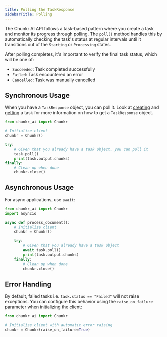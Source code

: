 ```yaml
---
title: Polling the TaskResponse
sidebarTitle: Polling
---
```


The Chunkr AI API follows a task-based pattern where you create a task and monitor its progress through polling. 
The `poll()` method handles this by automatically checking the task's status at regular intervals until it transitions out of the `Starting` or `Processing` states.

After polling completes, it's important to verify the final task status, which will be one of:
- `Succeeded`: Task completed successfully
- `Failed`: Task encountered an error
- `Cancelled`: Task was manually cancelled

## Synchronous Usage

When you have a `TaskResponse` object, you can poll it. 
Look at [creating](/sdk/data-operations/create) and [getting](/sdk/data-operations/get) a task for more information on how to get a `TaskResponse` object.

<CodeGroup> 

```python Python
from chunkr_ai import Chunkr

# Initialize client
chunkr = Chunkr()

try:
    # Given that you already have a task object, you can poll it
    task.poll()  
    print(task.output.chunks)
finally:
    # Clean up when done
    chunkr.close()
```
</CodeGroup>

## Asynchronous Usage

For async applications, use `await`:

<CodeGroup> 

```python Python
from chunkr_ai import Chunkr
import asyncio

async def process_document():
    # Initialize client
    chunkr = Chunkr()

    try:
        # Given that you already have a task object
        await task.poll()  
        print(task.output.chunks)
    finally:
        # Clean up when done
        chunkr.close()
```
</CodeGroup>

## Error Handling

By default, failed tasks i.e. `task.status == "Failed"` will not raise exceptions. You can configure this behavior using the `raise_on_failure` parameter when initializing the client:

<CodeGroup>

```python Python
from chunkr_ai import Chunkr

# Initialize client with automatic error raising
chunkr = Chunkr(raise_on_failure=True)
```

</CodeGroup>
